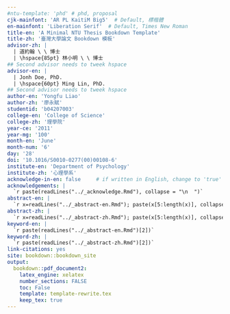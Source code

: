```yaml
---
#ntu-template: 'phd' # phd, proposal
cjk-mainfont: 'AR PL KaitiM Big5'  # Default, 標楷體
en-mainfont: 'Liberation Serif'  # Default, Times New Roman
title-en: 'A Minimal NTU Thesis Bookdown Template'
title-zh: '臺灣大學論文 Bookdown 模板'
advisor-zh: |
  | 道約翰 \ \ 博士
  | \hspace{85pt} 林小明 \ \ 博士
## Second advisor needs to tweek hspace
advisor-en: |
  | Jonh Doe, PhD.
  | \hspace{60pt} Ming Lin, PhD.
## Second advisor needs to tweek hspace
author-en: 'Yongfu Liao'
author-zh: '廖永賦'
studentid: 'b04207003'
college-en: 'College of Science'
college-zh: '理學院'
year-ce: '2011'
year-mg: '100'
month-en: 'June'
month-num: '6'
day: '28'
doi: '10.1016/S0010-0277(00)00108-6'
institute-en: 'Department of Psychology'
institute-zh: '心理學系'
acknowledge-in-en: false     # if written in English, change to 'true'
acknowledgements: |
  `r paste(readLines("../_acknowledge.Rmd"), collapse = "\n  ")`
abstract-en: |
  `r x=readLines("../_abstract-en.Rmd"); paste(x[5:length(x)], collapse = "\n  ")`
abstract-zh: |
  `r x=readLines("../_abstract-zh.Rmd"); paste(x[5:length(x)], collapse = "\n  ")`
keyword-en: |
  `r paste(readLines("../_abstract-en.Rmd")[2])`
keyword-zh: |
  `r paste(readLines("../_abstract-zh.Rmd")[2])`
link-citations: yes
site: bookdown::bookdown_site
output:
  bookdown::pdf_document2:
    latex_engine: xelatex
    number_sections: FALSE
    toc: False
    template: template-rewrite.tex
    keep_tex: true
---
```

